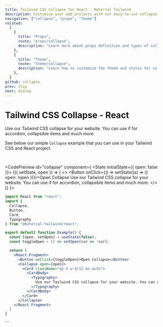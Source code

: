 ```yaml
---
title: Tailwind CSS Collapse for React - Material Tailwind
description: Customise your web projects with our easy-to-use collapse component for Tailwind CSS and React using Material Design guidelines.
navigation: ["collapse", "props", "theme"]
related:
  [
    {
      title: "Props",
      route: "props/collapse",
      description: "Learn more about props definition and types of collapse component.",
    },
    {
      title: "Theme",
      route: "theme/collapse",
      description: "Learn how to customize the theme and styles for collapse component.",
    },
  ]
github: collapse
prev: chip
next: dialog
---
```


# Tailwind CSS Collapse - React

Use our Tailwind CSS collapse for your website. You can use if for accordion, collapsible items and much more.

See below our simple <Code>Collapse</Code> example that you can use in your Tailwind CSS and React project.

<br />

<CodePreview id="collapse" component={
  <State initialState={{ open: false }}>
    <Observe>
      {({ setState, open }) => (
        <>
          <Button onClick={() => setState((s) => ({ open: !open }))}>Open Collapse</Button>
          <Collapse open={open}>
            <Card className="my-4 w-8/12 mx-auto">
              <CardBody>
                <Typography>
                  Use our Tailwind CSS collapse for your website. You can use if for accordion, collapsible items and much more.
                </Typography>
              </CardBody> 
            </Card>
          </Collapse>
        </>
      )}
    </Observe>
  </State>
}>
```jsx
import React from "react";
import {
  Collapse,
  Button,
  Card,
  Typography
} from "@material-tailwind/react";

export default function Example() {
  const [open, setOpen] = useState(false);
  const toggleOpen = () => setOpen(cur => !cur);

  return (
    <React.Fragment>
      <Button onClick={toggleOpen}>Open Collapse</Button>
      <Collapse open={open}>
        <Card className="my-4 w-8/12 mx-auto">
          <CardBody>
            <Typography>
              Use our Tailwind CSS collapse for your website. You can use if for accordion, collapsible items and much more.
            </Typography>
          </CardBody> 
        </Card>
      </Collapse>
    </React.Fragment>
  )
}
```
</CodePreview>


<span id="props" className="scroll-mt-48" />
<span id="theme" className="scroll-mt-48" />
```

